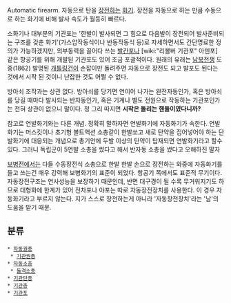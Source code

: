Automatic firearm. 자동으로 탄을 [[장전]]하는 [[화기]]. 장전을 자동으로 하는 만큼 수동으로 하는 화기에 비해 발사 속도가 월등히 빠르다.

소화기나 대부분의 기관포는 '한발이 발사되면 그 힘으로 다음발이 장전되어 발사준비되는 구조를 갖춘 화기'(가스압작동식이나 반동작동식 등)로 자세하면서도 간단명료한 정의가 가능하겠지만, 외부동력을 끌어다 쓰는 [[발칸포]]나 [wiki:"리볼버 기관포" 아덴포] 같은 항공기를 위해 개발된 기관포도 있어 조금 포괄적이다. 원래의 유래는 [[남북전쟁]] 도중(1862) 발명된 [[개틀링]]건이 손잡이만 돌려주면 자동으로 장전도 되고 발포도 된다는 것에서 시작 된 것이니 난잡한 것도 어쩔 수 없다. 

방아쇠 조작과는 상관 없다. 방아쇠를 당기면 연이어 나가는 완전자동인가, 혹은 방아쇠를 당길 때마다 발사되는 반자동인가, 혹은 기계나 별도 전원으로 작동하는 기관포인가는 전혀 상관이 없으니 말이다. 정 그리 따지면 '''시작은 돌리는 핸들이였다니까?'''

참고로 연발화기와는 다른 개념. 정확히 말하자면 연발화기에 자동화기가 속한다. 
연발화기는 머스킷이나 초기형 볼트액션 소총같이 한발쏘고 새로 탄약을 집어넣어야 하는 단발화기에 대응되는 개념으로 총기안에 두발 이상의 탄약이 탑재되면 연발화기라고 할수 있다. 그러니 독립군이 5연발 소총을 썼다고 해서 반자동 소총을 썼다고 오해하진 말자

[[보병]]전에서는 다들 수동장전식 소총으로 한발 한발 손으로 장전하는 와중에 자동화기를 들고 쓰는건 매우 강력해 보병화기의 표준이 되었다. 항공기 쪽에서도 표준적 무기이다. 자동장전구조는 연사성능을 보장하기 때문인데, 반면 대구경이 될 수록 무거워지기도 하므로 대형화에 한계가 있어 전차포나 야포는 따로 자동장전장치를 사용한다. 이 경우 자동화기라고 부르지 않는다. 지가 스스로 장전하는게 아니라 '자동장전장치'라는 '남'의 도움을 받기 때문.

== 분류 ==
 * [[자동권총]]
  * [[기관권총]]
 * [[자동소총]]
  * [[돌격소총]]
 * [[기관단총]]
 * [[기관총]]
 * [[기관포]]
